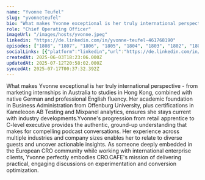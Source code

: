 ```yaml
---
name: "Yvonne Teufel"
slug: "yvonneteufel"
bio: "What makes Yvonne exceptional is her truly international perspective - from marketing internships in Australia to studies in Hong Kong, combined with native German and professional English fluency. Her academic foundation in Business Administration from Offenburg University, plus certifications in Kameleoon AB Testing and Mixpanel analytics, ensures she stays current with industry developments.Yvonne's progression from retail apprentice to C-level executive provides the authentic, ground-up understanding that makes for compelling podcast conversations. Her experience across multiple industries and company sizes enables her to relate to diverse guests and uncover actionable insights. As someone deeply embedded in the European CRO community while working with international enterprise clients, Yvonne perfectly embodies CRO.CAFE's mission of delivering practical, engaging discussions on experimentation and conversion optimization."
role: "Chief Operating Officer"
imageUrl: "/images/hosts/yvonne.jpeg"
linkedin: "https://de.linkedin.com/in/yvonne-teufel-461768190"
episodes: ["1808", "1807", "1806", "1805", "1804", "1803", "1802", "1801", "1800", "1799", "1798", "1797", "1796", "1795", "1794", "1793", "1792", "1791", "1790", "1789", "1788", "1787", "1786", "1785", "1784"]
socialLinks: [{"platform":"linkedin","url":"https://de.linkedin.com/in/yvonne-teufel-461768190"}]
createdAt: 2025-06-03T18:23:06.000Z
updatedAt: 2025-07-12T20:58:02.000Z
syncedAt: 2025-07-17T00:37:32.392Z
---
```


What makes Yvonne exceptional is her truly international perspective - from marketing internships in Australia to studies in Hong Kong, combined with native German and professional English fluency. Her academic foundation in Business Administration from Offenburg University, plus certifications in Kameleoon AB Testing and Mixpanel analytics, ensures she stays current with industry developments.Yvonne's progression from retail apprentice to C-level executive provides the authentic, ground-up understanding that makes for compelling podcast conversations. Her experience across multiple industries and company sizes enables her to relate to diverse guests and uncover actionable insights. As someone deeply embedded in the European CRO community while working with international enterprise clients, Yvonne perfectly embodies CRO.CAFE's mission of delivering practical, engaging discussions on experimentation and conversion optimization.